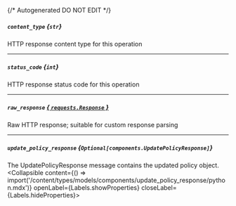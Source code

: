 {/* Autogenerated DO NOT EDIT  */}

##### `content_type` *{`str`}*
HTTP response content type for this operation

---
##### `status_code` *{`int`}*
HTTP response status code for this operation

---
##### `raw_response` [*{ `requests.Response` }*](https://requests.readthedocs.io/en/latest/api/#requests.Response)
Raw HTTP response; suitable for custom response parsing

---
##### `update_policy_response` *{`Optional[components.UpdatePolicyResponse]`}*
The UpdatePolicyResponse message contains the updated policy object.
<Collapsible content={() => import('/content/types/models/components/update_policy_response/python.mdx')} openLabel={Labels.showProperties} closeLabel={Labels.hideProperties}>
</Collapsible>


